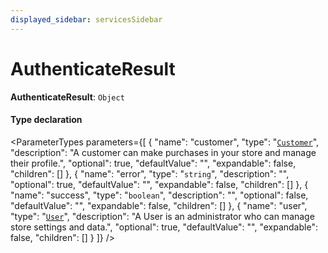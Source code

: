```yaml
---
displayed_sidebar: servicesSidebar
---
```



# AuthenticateResult

 **AuthenticateResult**: `Object`

#### Type declaration

<ParameterTypes parameters={[
  {
    "name": "customer",
    "type": "[`Customer`](../classes/Customer.mdx)",
    "description": "A customer can make purchases in your store and manage their profile.",
    "optional": true,
    "defaultValue": "",
    "expandable": false,
    "children": []
  },
  {
    "name": "error",
    "type": "`string`",
    "description": "",
    "optional": true,
    "defaultValue": "",
    "expandable": false,
    "children": []
  },
  {
    "name": "success",
    "type": "`boolean`",
    "description": "",
    "optional": false,
    "defaultValue": "",
    "expandable": false,
    "children": []
  },
  {
    "name": "user",
    "type": "[`User`](../classes/User.mdx)",
    "description": "A User is an administrator who can manage store settings and data.",
    "optional": true,
    "defaultValue": "",
    "expandable": false,
    "children": []
  }
]} />
